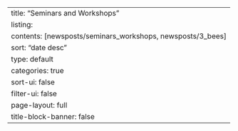 ---
title: "Seminars and Workshops"
listing:
  contents: [newsposts/seminars_workshops, newsposts/3_bees]
  sort: "date desc"
  type: default
  categories: true
  sort-ui: false
  filter-ui: false
page-layout: full
title-block-banner: false
---